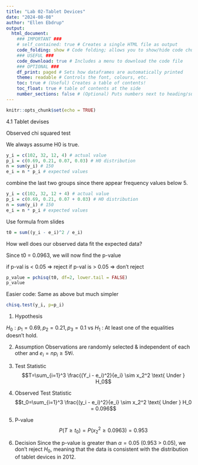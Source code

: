 ```yaml
---
title: "Lab 02-Tablet Devices"
date: "2024-08-08"
author: "Ellen Ebdrup"
output: 
  html_document: 
    ### IMPORTANT ###
    # self_contained: true # Creates a single HTML file as output
    code_folding: show # Code folding; allows you to show/hide code chunks
    ### USEFUL ###
    code_download: true # Includes a menu to download the code file
    ### OPTIONAL ###
    df_print: paged # Sets how dataframes are automatically printed
    theme: readable # Controls the font, colours, etc.
    toc: true # (Useful) Creates a table of contents!
    toc_float: true # table of contents at the side
    number_sections: false # (Optional) Puts numbers next to heading/subheadings
---
```


```r
knitr::opts_chunk$set(echo = TRUE)
```

4.1 Tablet devises

Observed chi squared test

We always assume H0 is true. 

```r
y_i = c(102, 32, 12, 4) # actual value
p_i = c(0.69, 0.21, 0.07, 0.03) # H0 distribution
n = sum(y_i) # 150
e_i = n * p_i # expected values
```

combine the last two groups since there appear frequency values below 5.
```r
y_i = c(102, 32, 12 + 4) # actual value
p_i = c(0.69, 0.21, 0.07 + 0.03) # H0 distribution
n = sum(y_i) # 150
e_i = n * p_i # expected values
```

Use formula from slides
```r
t0 = sum((y_i - e_i)^2 / e_i)
```
How well does our observed data fit the expected data?

Since t0 = 0.0963, we will now find the p-value

if p-val is < 0.05 => reject
if p-val is > 0.05 => don't reject

```r
p_value = pchisq(t0, df=2, lower.tail = FALSE)
p_value 
```

Easier code: Same as above but much simpler
```r
chisq.test(y_i, p=p_i)
```

1. Hypothesis 

$H_0 : p_1 =0.69, p_2=0.21, p_3=0.1$ vs $H_1$ : At least one of the equalities doesn't hold.

2. Assumption
Observations are randomly selected & independent of each other and $e_i = np_i \geq 5 \forall i$. 

3. Test Statistic
$$T=\sum_{i=1}^3 \frac{(Y_i - e_i)^2}{e_i} \sim x_2^2 \text{ Under } H_0$$

4. Observed Test Statistic
$$t_0=\sum_{i=1}^3 \frac{(y_i - e_i)^2}{e_i} \sim x_2^2 \text{ Under } H_0 = 0.096$$

5. P-value
$$P(T \geq t_0) = P( x_2^2 \geq 0.0963) = 0.953$$

6. Decision
Since the p-value is greater than $\alpha=0.05$ (0.953 > 0.05), we don’t reject $H_0$, meaning that the data is consistent with the distribution of tablet devices in 2012.

